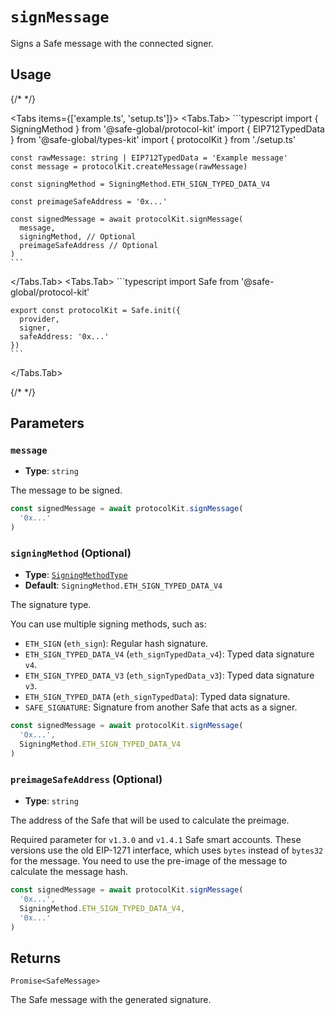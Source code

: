 
# `signMessage`

Signs a Safe message with the connected signer.

## Usage

{/* <!-- vale off --> */}

<Tabs items={['example.ts', 'setup.ts']}>
  <Tabs.Tab>
    ```typescript
    import { SigningMethod } from '@safe-global/protocol-kit'
    import { EIP712TypedData } from '@safe-global/types-kit'
    import { protocolKit } from './setup.ts'

    const rawMessage: string | EIP712TypedData = 'Example message'
    const message = protocolKit.createMessage(rawMessage)

    const signingMethod = SigningMethod.ETH_SIGN_TYPED_DATA_V4

    const preimageSafeAddress = '0x...'

    const signedMessage = await protocolKit.signMessage(
      message,
      signingMethod, // Optional
      preimageSafeAddress // Optional
    )
    ```
  </Tabs.Tab>
  <Tabs.Tab>
    ```typescript
    import Safe from '@safe-global/protocol-kit'

    export const protocolKit = Safe.init({
      provider,
      signer,
      safeAddress: '0x...'
    })
    ```
  </Tabs.Tab>
</Tabs>

{/* <!-- vale on --> */}

## Parameters

### `message`

- **Type**: `string`

The message to be signed.

```typescript focus=2
const signedMessage = await protocolKit.signMessage(
  '0x...'
)
```

### `signingMethod` (Optional)

- **Type**: [`SigningMethodType`](https://github.com/safe-global/safe-core-sdk/blob/main/packages/protocol-kit/src/types/signing.ts#L9)
- **Default**: `SigningMethod.ETH_SIGN_TYPED_DATA_V4`

The signature type.

You can use multiple signing methods, such as:

- `ETH_SIGN` (`eth_sign`): Regular hash signature.
- `ETH_SIGN_TYPED_DATA_V4` (`eth_signTypedData_v4`): Typed data signature `v4`.
- `ETH_SIGN_TYPED_DATA_V3` (`eth_signTypedData_v3`): Typed data signature `v3`.
- `ETH_SIGN_TYPED_DATA` (`eth_signTypedData`): Typed data signature.
- `SAFE_SIGNATURE`: Signature from another Safe that acts as a signer.

```typescript focus=3
const signedMessage = await protocolKit.signMessage(
  '0x...',
  SigningMethod.ETH_SIGN_TYPED_DATA_V4
)
```

### `preimageSafeAddress` (Optional)

- **Type**: `string`

The address of the Safe that will be used to calculate the preimage.

Required parameter for `v1.3.0` and `v1.4.1` Safe smart accounts. These versions use the old EIP-1271 interface, which uses `bytes` instead of `bytes32` for the message. You need to use the pre-image of the message to calculate the message hash.

```typescript focus=4
const signedMessage = await protocolKit.signMessage(
  '0x...',
  SigningMethod.ETH_SIGN_TYPED_DATA_V4,
  '0x...'
)
```

## Returns

`Promise<SafeMessage>`

The Safe message with the generated signature.
